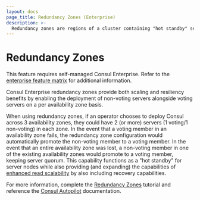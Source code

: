 ```yaml
---
layout: docs
page_title: Redundancy Zones (Enterprise)
description: >-
  Redundancy zones are regions of a cluster containing "hot standby" servers, or non-voting servers that can replace voting servers in the event of a failure. Learn about redundancy zones and how they improve resiliency and increase fault tolerance without affecting latency.
---
```


# Redundancy Zones

<EnterpriseAlert>

This feature requires self-managed Consul Enterprise. Refer to the [enterprise feature matrix](/consul/docs/enterprise#consul-enterprise-feature-availability) for additional information.

</EnterpriseAlert>

Consul Enterprise redundancy zones provide both scaling and resiliency benefits by enabling the deployment of non-voting servers alongside voting servers on a per availability zone basis.

When using redundancy zones, if an operator chooses to deploy Consul across 3 availability zones, they could have 2 (or more) servers (1 voting/1 non-voting) in each zone. In the event that a voting member in an availability zone fails, the redundancy zone configuration would automatically promote the non-voting member to a voting member. In the event that an entire availability zone was lost, a non-voting member in one of the existing availability zones would promote to a voting member, keeping server quorum. This capability functions as a "hot standby" for server nodes while also providing (and expanding) the capabilities of [enhanced read scalability](/consul/docs/manage/scale/read-replica) by also including recovery capabilities.

For more information, complete the [Redundancy Zones](/consul/tutorials/datacenter-operations/autopilot-datacenter-operations#redundancy-zones) tutorial and reference the [Consul Autopilot](/consul/commands/operator/autopilot) documentation.
